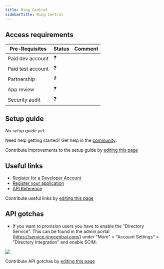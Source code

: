 ```yaml
---
title: Ring Central
sidebarTitle: Ring Central
---
```



<Overview />
<PreBuiltTooling />
<PreBuiltUseCases />

## Access requirements
| Pre-Requisites | Status | Comment|
| - | - | - |
| Paid dev account | ❓ |  |
| Paid test account | ❓ |  |
| Partnership | ❓ | |
| App review | ❓ |  |
| Security audit | ❓ | |


## Setup guide

_No setup guide yet._

<Tip>Need help getting started? Get help in the [community](https://nango.dev/slack).</Tip>

<Note>Contribute improvements to the setup guide by [editing this page](https://github.com/nangohq/nango/tree/master/docs-v2/integrations/all/ring-central.mdx)</Note>


## Useful links

-   [Register for a Developer Account](https://developers.ringcentral.com/)
-   [Register your application](https://developers.ringcentral.com/guide/getting-started/register-app)
-   [API Reference](https://developers.ringcentral.com/api-reference/)

<Note>Contribute useful links by [editing this page](https://github.com/nangohq/nango/tree/master/docs-v2/integrations/all/ring-central.mdx)</Note>

## API gotchas
- If you want to provision users you have to enable the "Directory Service". This can be found in the admin portal (https://service.ringcentral.com/)
under "More" > "Account Settings" > "Directory Integration" and enable SCIM.

<img src="/images/ring-central-directory-integration.png" />

<Note>Contribute API gotchas by [editing this page](https://github.com/nangohq/nango/tree/master/docs-v2/integrations/all/ring-central.mdx)</Note>
